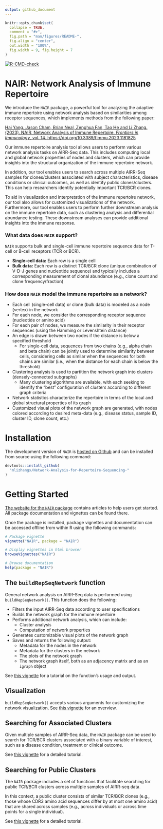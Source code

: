 ```yaml
---
output: github_document
---
```


<!-- README.md is generated from README.Rmd. Please edit that file -->

```r
knitr::opts_chunk$set(
  collapse = TRUE,
  comment = "#>",
  fig.path = "man/figures/README-",
  fig.align = "center", 
  out.width = "100%",
  fig.width = 9, fig.height = 7
)
```

<!-- badges: start -->
[![R-CMD-check](https://github.com/mlizhangx/Network-Analysis-for-Repertoire-Sequencing-/actions/workflows/check-standard.yaml/badge.svg)](https://github.com/mlizhangx/Network-Analysis-for-Repertoire-Sequencing-/actions/workflows/check-standard.yaml)
<!-- badges: end -->

# NAIR: Network Analysis of Immune Repertoire

We introduce the `NAIR` package, a powerful tool for analyzing the adaptive immune repertoire using network analysis based on similarities among receptor sequences, which implements methods from the following paper:

[Hai Yang, Jason Cham, Brian Neal, Zenghua Fan, Tao He and Li Zhang. (2023). NAIR: Network Analysis of Immune Repertoire. *Frontiers in Immunology*, vol. 14. https://doi.org/10.3389/fimmu.2023.1181825](https://www.frontiersin.org/articles/10.3389/fimmu.2023.1181825)

Our immune repertoire analysis tool allows users to perform various network analysis tasks on AIRR-Seq data. This includes computing local and global network properties of nodes and clusters, which can provide insights into the structural organization of the immune repertoire network.

In addition, our tool enables users to search across multiple AIRR-Seq samples for clones/clusters associated with subject characteristics, disease conditions or clinical outcomes, as well as identify public clones/clusters. This can help researchers identify potentially important TCR/BCR clones.

To aid in visualization and interpretation of the immune repertoire network, our tool also allows for customized visualizations of the network. Furthermore, our tool enables users to perform further downstream analysis on the immune repertoire data, such as clustering analysis and differential abundance testing. These downstream analyses can provide additional insights into the immune response.


### What data does `NAIR` support?

`NAIR` supports bulk and single-cell immune repertoire sequence data for T-cell or B-cell receptors (TCR or BCR).

* **Single-cell data:** Each row is a single cell
* **Bulk data:** Each row is a distinct TCR/BCR clone (unique combination of V-D-J genes and nucleotide sequence) and typically includes a corresponding measurement of clonal abundance (e.g., clone count and clone frequency/fraction)


### How does `NAIR` model the immune repertoire as a network?

* Each cell (single-cell data) or clone (bulk data) is modeled as a node (vertex) in the network
* For each node, we consider the corresponding receptor sequence (nucleotide or amino acid)
* For each pair of nodes, we measure the similarity in their receptor sequences (using the Hamming or Levenshtein distance)
* An edge is drawn between two nodes if the distance is below a specified threshold 
    * For single-cell data, sequences from two chains (e.g., alpha chain and beta chain) can be jointly used to determine similarity between cells, considering cells as similar when the sequences for both chains are similar (i.e., when the distance for each chain is below the threshold)
* Clustering analysis is used to partition the network graph into clusters (densely-connected subgraphs)
    * Many clustering algorithms are available, with each seeking to identify the "best" configuration of clusters according to different graph criteria
* Network statistics characterize the repertoire in terms of the local and global structural properties of its graph
* Customized visual plots of the network graph are generated, with nodes colored according to desired meta-data (e.g., disease status, sample ID, cluster ID, clone count, etc.)



# Installation

The development version of `NAIR` is [hosted on Github](https://github.com/mlizhangx/Network-Analysis-for-Repertoire-Sequencing-) and can be installed from source using the following command:

```r
devtools::install_github(
  "mlizhangx/Network-Analysis-for-Repertoire-Sequencing-"
)
```


<!-- Installing the development version requires a toolchain compiler. On Windows, this means downloading and installing Rtools. On MacOS, this entails installing XCode Command Line Tools ("XCode CLI") and the correct version of gfortran for your macOS version (instructions [here](https://thecoatlessprofessor.com/programming/cpp/r-compiler-tools-for-rcpp-on-macos/)). -->




# Getting Started


[The website for the `NAIR` package](https://mlizhangx.github.io/Network-Analysis-for-Repertoire-Sequencing-/) contains articles to help users get started. All package documentation and vignettes can be found there.


Once the package is installed, package vignettes and documentation can be accessed offline from within R using the following commands:

```r
# Package vignette
vignette("NAIR", package = "NAIR")

# Display vignettes in html browser
browseVignettes("NAIR")

# Browse documentation
help(package = "NAIR")
```





## The `buildRepSeqNetwork` function

General network analysis on AIRR-Seq data is performed using `buildRepSeqNetwork()`. This function does the following:

* Filters the input AIRR-Seq data according to user specifications
* Builds the network graph for the immune repertoire
* Performs additional network analysis, which can include:
    * Cluster analysis
    * Computation of network properties
* Generates customizable visual plots of the network graph
* Saves and returns the following output: 
    * Metadata for the nodes in the network
    * Metadata for the clusters in the network
    * The plots of the network graph
    * The network graph itself, both as an adjacency matrix and as an `igraph` object

See [this vignette](https://mlizhangx.github.io/Network-Analysis-for-Repertoire-Sequencing-/articles/buildRepSeqNetwork.html) for a tutorial on the function's usage and output.



## Visualization

`buildRepSeqNetwork()` accepts various arguments for customizing the network visualization. See [this vignette](https://mlizhangx.github.io/Network-Analysis-for-Repertoire-Sequencing-/articles/network_visualization.html) for an overview.




## Searching for Associated Clusters

Given multiple samples of AIRR-Seq data, the `NAIR` package can be used to search for TCR/BCR clusters associated with a binary variable of interest, such as a disease condition, treatment or clinical outcome. 

See [this vignette](https://mlizhangx.github.io/Network-Analysis-for-Repertoire-Sequencing-/articles/associated_clusters.html) for a detailed tutorial.



## Searching for Public Clusters

The `NAIR` package includes a set of functions that facilitate searching for public TCR/BCR clusters across multiple samples of AIRR-seq data. 

In this context, a public cluster consists of similar TCR/BCR clones (e.g., those whose CDR3 amino acid sequences differ by at most one amino acid) that are shared across samples (e.g., across individuals or across time points for a single individual). 

See [this vignette](https://mlizhangx.github.io/Network-Analysis-for-Repertoire-Sequencing-/articles/public_clusters.html) for a detailed tutorial.
